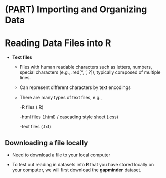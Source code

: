 # (PART) Importing and Organizing Data {-}

# Reading Data Files into R {#fileinput}

* **Text files**

  + Files with human readable characters such as letters, numbers, special characters (e.g., .red[", ', ?]), typically composed of multiple lines.
  
  + Can represent different characters by text encodings 
  
  + There are many types of text files, e.g.,
      
      -R files (.R)
      
      -html files (.html) / cascading style sheet (.css)
      
      -text files (.txt)
    

## Downloading a file locally

* Need to download a file to your local computer

* To test out reading in datasets into **R** that you have stored locally on your computer, we will first download the **gapminder** dataset.
